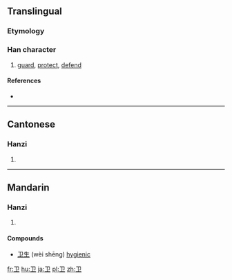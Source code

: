 {{also|衛}}
==Translingual==

===Etymology===
{{Han simp|衛|f=韋|t=卫}}

===Han character===
{{Han char|rn=26|rad=卩|as=01|sn=3|four=|canj=尸中一 (SLM)}}

# [[guard]], [[protect]], [[defend]]

====References====
* {{Han ref|kx=0076.141|hdz=10050.040|uh=536B|ud=21355}}

----

==Cantonese==

===Hanzi===
{{yue-hanzi|jyut=|y=wai6|tra=衛}}

# {{defn|lang=yue|sort=卩01}}

----

==Mandarin==

===Hanzi===
{{cmn-hanzi|tra=衛|pin=[[wèi]] ([[wei4]])|wg=wei<sup>4</sup>}}

# {{defn|lang=cmn|sort=卩01}}

====Compounds====
* [[卫生]] (wèi shēng) [[hygienic]]

[[fr:卫]]
[[hu:卫]]
[[ja:卫]]
[[pl:卫]]
[[zh:卫]]